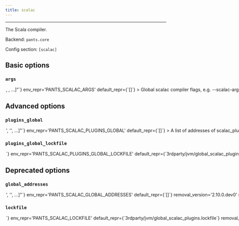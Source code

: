 ```yaml
---
title: scalac
---
```



---

The Scala compiler.

Backend: <span className="color--primary">`pants.core`</span>

Config section: <span className="color--primary">`[scalac]`</span>

<span className={styles.options}>

## Basic options

### `args`

<Option
  cli_repr={`--scalac-args="[<shell_str>, <shell_str>, ...]"`}
  env_repr='PANTS_SCALAC_ARGS'
  default_repr={`[]`}
>

Global `scalac` compiler flags, e.g. `--scalac-args='-encoding UTF-8'`.

</Option>

## Advanced options

### `plugins_global`

<Option
  cli_repr={`--scalac-plugins-global="['<str>', '<str>', ...]"`}
  env_repr='PANTS_SCALAC_PLUGINS_GLOBAL'
  default_repr={`[]`}
>

A list of addresses of `scalac_plugin` targets which should be used for compilation of all Scala targets in a build.

</Option>

### `plugins_global_lockfile`

<Option
  cli_repr={`--scalac-plugins-global-lockfile=<str>`}
  env_repr='PANTS_SCALAC_PLUGINS_GLOBAL_LOCKFILE'
  default_repr={`3rdparty/jvm/global_scalac_plugins.lock`}
>

The filename of a lockfile for global plugins.

</Option>

## Deprecated options

### `global_addresses`

<Option
  cli_repr={`--scalac-global="['<str>', '<str>', ...]"`}
  env_repr='PANTS_SCALAC_GLOBAL_ADDRESSES'
  default_repr={`[]`}
  removal_version='2.10.0.dev0'
  removal_hint={'Use `--plugins-global`, which behaves the same.'}
>

A list of addresses of `scalac_plugin` targets which should be used for compilation of all Scala targets in a build.

</Option>

### `lockfile`

<Option
  cli_repr={`--scalac-lockfile=<str>`}
  env_repr='PANTS_SCALAC_LOCKFILE'
  default_repr={`3rdparty/jvm/global_scalac_plugins.lockfile`}
  removal_version='2.10.0.dev0'
  removal_hint={'Use `--plugins-global-lockfile`, which behaves the same.'}
>

The filename of a lockfile for global plugins.

</Option>

</span>